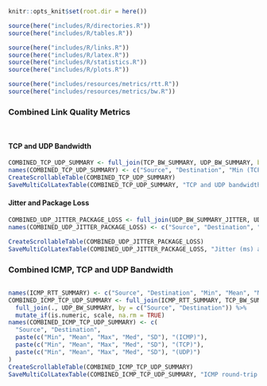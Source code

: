 ```r
knitr::opts_knit$set(root.dir = here())
```

```r
source(here("includes/R/directories.R"))
source(here("includes/R/tables.R"))
```

```r
source(here("includes/R/links.R"))
source(here("includes/R/latex.R"))
source(here("includes/R/statistics.R"))
source(here("includes/R/plots.R"))
```

```r
source(here("includes/resources/metrics/rtt.R"))
source(here("includes/resources/metrics/bw.R"))
```

### Combined Link Quality Metrics

```r
```

```r
```

#### TCP and UDP Bandwidth

```r
COMBINED_TCP_UDP_SUMMARY <- full_join(TCP_BW_SUMMARY, UDP_BW_SUMMARY, by = c("Source", "Destination")) %>% mutate_if(is.numeric, scale, na.rm = TRUE)
names(COMBINED_TCP_UDP_SUMMARY) <- c("Source", "Destination", "Min (TCP)", "Mean (TCP)", "Max (TCP)", "Med (TCP)", "SD (TCP)", "Min (UDP)", "Mean (UDP)", "Max (UDP)", "Med (UDP)", "SD (UDP)")
CreateScrollableTable(COMBINED_TCP_UDP_SUMMARY)
SaveMultiColLatexTable(COMBINED_TCP_UDP_SUMMARY, "TCP and UDP bandwidth (ms) between nodes.", "tcp-udp-bandwidth-measured-on-links", "tcp_udp_bw_nodes_summary.tex", c("$v_1$", "$v_2$", names(TCP_BW_SUMMARY)[3:length(TCP_BW_SUMMARY)], names(UDP_BW_SUMMARY)[3:length(UDP_BW_SUMMARY)]), c(" ", " ", "TCP" = 5, "UDP" = 5))
```

#### Jitter and Package Loss

```r
COMBINED_UDP_JITTER_PACKAGE_LOSS <- full_join(UDP_BW_SUMMARY_JITTER, UDP_BW_PACKAGE_LOSS, by = c(names(UDP_BW_SUMMARY_JITTER[1]), names(UDP_BW_SUMMARY_JITTER[2])))
names(COMBINED_UDP_JITTER_PACKAGE_LOSS) <- c("Source", "Destination", "Min (Jitter)", "Mean (Jitter)", "Max (Jitter)", "Med (Jitter)", "SD (Jitter)", "Min (Package loss)", "Mean (Package loss)", "Max (Package loss)", "Med (Package loss)", "SD (Package loss)")

CreateScrollableTable(COMBINED_UDP_JITTER_PACKAGE_LOSS)
SaveMultiColLatexTable(COMBINED_UDP_JITTER_PACKAGE_LOSS, "Jitter (ms) and package loss (\\%) for UDP between nodes.", "jitter-package-loss-udp-between-nodes", "jitter-package-loss-udp-between-nodes.tex", c("$v_1$", "$v_2$", names(TCP_BW_SUMMARY)[3:length(TCP_BW_SUMMARY)], names(UDP_BW_SUMMARY)[3:length(UDP_BW_SUMMARY)]), c(" ", " ", "Jitter (ms)" = 5, "Package loss (%)" = 5), "t")
```

### Combined ICMP, TCP and UDP Bandwidth

```r
```

```r
names(ICMP_RTT_SUMMARY) <- c("Source", "Destination", "Min", "Mean", "Max", "Med", "SD")
COMBINED_ICMP_TCP_UDP_SUMMARY <- full_join(ICMP_RTT_SUMMARY, TCP_BW_SUMMARY, by = c("Source", "Destination")) %>%
  full_join(., UDP_BW_SUMMARY, by = c("Source", "Destination")) %>%
  mutate_if(is.numeric, scale, na.rm = TRUE)
names(COMBINED_ICMP_TCP_UDP_SUMMARY) <- c(
  "Source", "Destination",
  paste(c("Min", "Mean", "Max", "Med", "SD"), "(ICMP)"),
  paste(c("Min", "Mean", "Max", "Med", "SD"), "(TCP)"),
  paste(c("Min", "Mean", "Max", "Med", "SD"), "(UDP)")
)
CreateScrollableTable(COMBINED_ICMP_TCP_UDP_SUMMARY)
SaveMultiColLatexTable(COMBINED_ICMP_TCP_UDP_SUMMARY, "ICMP round-trip time (ms), TCP and UDP bandwidth (Mbps) between nodes.", "combined-icmp-tcp-udp-link-quality", "combined-icmp-tcp-udp-link-quality.tex", c("$v_1$", "$v_2$", rep(c("Min", "Mean", "Max", "Med", "SD"), 3)), c(" ", " ", "ICMP round-trip time (ms)" = 5, "TCP bandwidth (Mbps)" = 5, "UDP bandwidth (Mbps)" = 5), "t")
```
